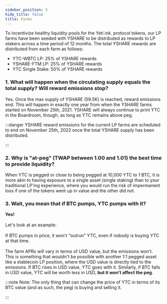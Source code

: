 ```yaml
---
sidebar_position: 5
hide_title: false
title: Farms
---
```


To incentivize healthy liquidity pools for the Yeti ink. protocol tokens, our LP farms have been seeded with YSHARE to be distributed as rewards to LP stakers across a time period of 12 months. The total YSHARE rewards are distributed from each farm as follows:

* YTC-WBTC LP: 25% of YSHARE rewards
* YSHARE-FTM LP: 25% of YSHARE rewards
* YTC Single Stake: 50% of YSHARE rewards

### **1. What will happen when the circulating supply equals the total supply? Will reward emissions stop?**

Yes. Once the max supply of YSHARE (59.5K) is reached, reward emissions end. This will happen in exactly one year from when the YSHARE farms started on November 25th, 2021. YSHARE will always continue to print YTC in the Boardroom, though, as long as YTC remains above peg.

:::danger YSHARE reward emissions for the current LP farms are scheduled to end on November 25th, 2022 once the total YSHARE supply has been distributed.

:::

### 2. Why is "at-peg" (TWAP between 1.00 and 1.01) the best time to provide liquidity?

When YTC is pegged or close to being pegged at 10,000 YTC to 1 BTC, it is more akin to having exposure to a single asset (single staking) than to your traditional LP'ing experience, where you would run the risk of impermanent loss if one of the tokens went up in value and the other did not.

### 3. Wait, you mean that if BTC pumps, YTC pumps with it?

**Yes!**\
\
Let's look at an example:\
\
If BTC pumps in price, it won't "outrun" YTC, even if nobody is buying YTC at that time.\
\
The farm APRs will vary in terms of USD value, but the emissions won’t. This is something that wouldn't be possible with another 1:1 pegged asset like a stablecoin LP position, where the USD value is directly tied to the emissions. If BTC rises in USD value, YTC goes with it. Similarly, if BTC falls in USD value, YTC will be worth less in USD, **but it won’t affect the peg**.


:::note Note: The only thing that can change the price of YTC in terms of its BTC value (and as such, the peg) is buying and selling it.

:::